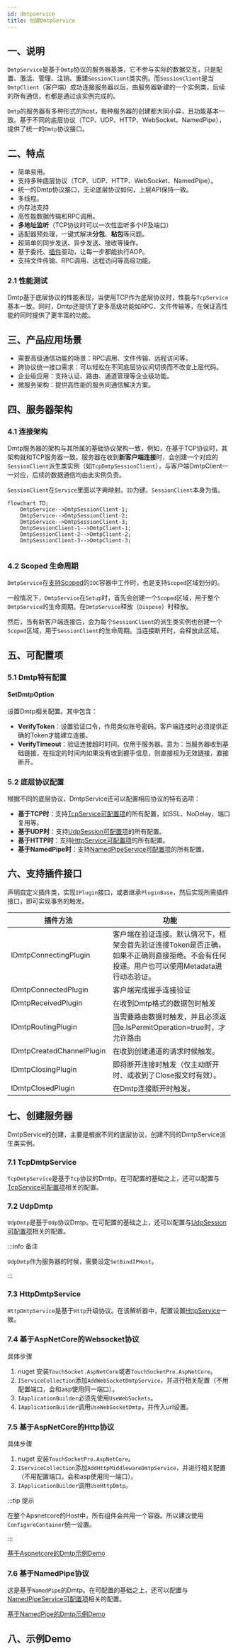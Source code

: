 ```yaml
---
id: dmtpservice
title: 创建DmtpService
---
```



<TouchSocketDmtpDefinition />
<TouchSocketProDmtpDefinition />


## 一、说明

`DmtpService`是基于`Dmtp`协议的服务器基类，它不参与实际的数据交互，只是配置、激活、管理、注销、重建`SessionClient`类实例。而`SessionClient`是当`DmtpClient`（客户端）成功连接服务器以后，由服务器新建的一个实例类，后续的所有通信，也都是通过该实例完成的。

`Dmtp`的服务器有多种形式的host，每种服务器的创建都大同小异，且功能基本一致。基于不同的底层协议（TCP、UDP、HTTP、WebSocket、NamedPipe），提供了统一的`Dmtp`协议接口。

<BilibiliCard title="新创建Dmtp服务器项目" link="https://www.bilibili.com/cheese/play/ep1726345" isPro="true"/>

## 二、特点

- 简单易用。
- 支持多种底层协议（TCP、UDP、HTTP、WebSocket、NamedPipe）。
- 统一的Dmtp协议接口，无论底层协议如何，上层API保持一致。
- 多线程。
- 内存池支持
- 高性能数据传输和RPC调用。
- **多地址监听**（TCP协议时可以一次性监听多个IP及端口）
- 适配器预处理，一键式解决**分包**、**粘包**等问题。
- 超简单的同步发送、异步发送、接收等操作。
- 基于委托、[插件](./pluginsmanager.mdx)驱动，让每一步都能执行AOP。
- 支持文件传输、RPC调用、远程访问等高级功能。

### 2.1 性能测试

Dmtp基于底层协议的性能表现，当使用TCP作为底层协议时，性能与`TcpService`基本一致。同时，Dmtp还提供了更多高级功能如RPC、文件传输等，在保证高性能的同时提供了更丰富的功能。

## 三、产品应用场景

- 需要高级通信功能的场景：RPC调用、文件传输、远程访问等。
- 跨协议统一接口需求：可以轻松在不同底层协议间切换而不改变上层代码。
- 企业级应用：支持认证、路由、通道管理等企业级功能。
- 微服务架构：提供高性能的服务间通信解决方案。

## 四、服务器架构

### 4.1 连接架构

Dmtp服务器的架构与其所属的基础协议架构一致，例如，在基于TCP协议时，其架构就和TCP服务器一致。服务器在收到**新客户端连接**时，会创建一个对应的`SessionClient`派生类实例（如`TcpDmtpSessionClient`），与客户端DmtpClient一一对应，后续的数据通信均由此实例负责。

`SessionClient`在`Service`里面以字典映射。`ID`为键，`SessionClient`本身为值。

```mermaid
flowchart TD;
    DmtpService-->DmtpSessionClient-1;
    DmtpService-->DmtpSessionClient-2;
    DmtpService-->DmtpSessionClient-3;
    DmtpSessionClient-1-->DmtpClient-1;
    DmtpSessionClient-2-->DmtpClient-2;
    DmtpSessionClient-3-->DmtpClient-3;
   
```

### 4.2 Scoped 生命周期

`DmtpService`在[支持Scoped](ioc.mdx)的`IOC`容器中工作时，也是支持`Scoped`区域划分的。

一般情况下，`DmtpService`在`Setup`时，首先会创建一个`Scoped`区域，用于整个`DmtpService`的生命周期。在`DmtpService`释放（`Dispose`）时释放。

然后，当有新客户端连接后，会为每个`SessionClient`的派生类实例也创建一个`Scoped`区域，用于`SessionClient`的生命周期。当连接断开时，会释放此区域。


## 五、可配置项

### 5.1 Dmtp特有配置

#### SetDmtpOption
设置Dmtp相关配置。其中包含：

<BilibiliCard title="新创建Dmtp服务器项目" link="https://www.bilibili.com/cheese/play/ep1726345" isPro="true"/>

<CustomCodeBlock region="Dmtp服务器基础配置"/>

- **VerifyToken**：设置验证口令，作用类似账号密码。客户端连接时必须提供正确的Token才能建立连接。
- **VerifyTimeout**：验证连接超时时间。仅用于服务器。意为：当服务器收到基础链接，在指定的时间内如果没有收到握手信息，则直接视为无效链接，直接断开。

### 5.2 底层协议配置

根据不同的底层协议，DmtpService还可以配置相应协议的特有选项：

- **基于TCP时**：支持[TcpService可配置项](./tcpservice.mdx)的所有配置，如SSL、NoDelay、端口复用等。
- **基于UDP时**：支持[UdpSession可配置项](./udpsession.mdx)的所有配置。
- **基于HTTP时**：支持[HttpService可配置项](./httpservice.mdx)的所有配置。
- **基于NamedPipe时**：支持[NamedPipeService可配置项](./namedpipeservice.mdx)的所有配置。

## 六、支持插件接口

声明自定义插件类，实现`IPlugin`接口，或者继承`PluginBase`，然后实现所需插件接口，即可实现事务的触发。

|  插件方法 | 功能 |
| --- | --- |
| IDmtpConnectingPlugin | 客户端在验证连接。默认情况下，框架会首先验证连接Token是否正确，如果不正确则直接拒绝。不会有任何投递。用户也可以使用Metadata进行动态验证。 |
| IDmtpConnectedPlugin | 客户端完成握手连接验证 |
| IDmtpReceivedPlugin | 在收到Dmtp格式的数据包时触发 |
| IDmtpRoutingPlugin | 当需要路由数据时触发，并且必须返回e.IsPermitOperation=true时，才允许路由 |
| IDmtpCreatedChannelPlugin | 在收到创建通道的请求时候触发。 |
| IDmtpClosingPlugin | 即将断开连接时触发（仅主动断开时、或收到了Close报文时有效）。 |
| IDmtpClosedPlugin | 在Dmtp连接断开时触发。 |


## 七、创建服务器

DmtpService的创建，主要是根据不同的底层协议，创建不同的DmtpService派生类实例。

### 7.1 TcpDmtpService

`TcpDmtpService`是基于`Tcp`协议的Dmtp。在可配置的基础之上，还可以配置与[TcpService可配置项](./tcpservice.mdx)相关的配置。

<BilibiliCard title="创建Tcp协议的Dmtp服务器" link="https://www.bilibili.com/cheese/play/ep1726346" isPro="true"/>

<CustomCodeBlock region="创建TcpDmtpService"/>

### 7.2 UdpDmtp

`UdpDmtp`是基于`Udp`协议Dmtp。在可配置的基础之上，还可以配置与[UdpSession可配置项](./udpsession.mdx)相关的配置。

<BilibiliCard title="创建Udp协议的Dmtp服务器" link="https://www.bilibili.com/cheese/play/ep1726348" isPro="true"/>

<CustomCodeBlock region="创建UdpDmtp"/>

:::info 备注

`UdpDmtp`作为服务器的时候，需要设定`SetBindIPHost`。

:::  

### 7.3 HttpDmtpService

`HttpDmtpService`是基于`Http`升级协议。在该解析器中，配置设置[HttpService](./httpservice.mdx)一致。

<BilibiliCard title="创建Http协议的Dmtp服务器" link="https://www.bilibili.com/cheese/play/ep1726350" isPro="true"/>

<CustomCodeBlock region="创建HttpDmtpService"/>

### 7.4 基于AspNetCore的Websocket协议

具体步骤

1. nuget 安装`TouchSocket.AspNetCore`或者`TouchSocketPro.AspNetCore`。
2. `IServiceCollection`添加`AddWebSocketDmtpService`，并进行相关配置（不用配置端口，会和asp使用同一端口）。
3. `IApplicationBuilder`必须先使用`UseWebSockets`。
4. `IApplicationBuilder`调用`UseWebSocketDmtp`，并传入url设置。

<BilibiliCard title="创建WebSocket协议的Dmtp服务器" link="https://www.bilibili.com/cheese/play/ep1726354" isPro="true"/>

### 7.5 基于AspNetCore的Http协议 <Pro/>

具体步骤

1. nuget 安装`TouchSocketPro.AspNetCore`。
2. `IServiceCollection`添加`AddHttpMiddlewareDmtpService`，并进行相关配置（不用配置端口，会和asp使用同一端口）。
3. `IApplicationBuilder`调用`UseHttpDmtp`。

<BilibiliCard title="创建基于AspNetCore的Http协议的Dmtp服务器" link="https://www.bilibili.com/cheese/play/ep1726353" isPro="true"/>

:::tip 提示

在整个Apsnetcore的Host中，所有组件会共用一个容器。所以建议使用`ConfigureContainer`统一设置。

<CustomCodeBlock region="AspNetCore统一配置容器"/>

:::  

[基于Aspnetcore的Dmtp示例Demo](https://gitee.com/RRQM_Home/TouchSocket/tree/master/examples/Dmtp/DmtpWebApplication)

### 7.6 基于NamedPipe协议 <Pro/> 

这是基于`NamedPipe`的Dmtp。在可配置的基础之上，还可以配置与[NamedPipeService可配置项](./namedpipeservice.mdx)相关的配置。

<BilibiliCard title="创建NamedPipe协议的Dmtp服务器" link="https://www.bilibili.com/cheese/play/ep1726356" isPro="true"/>

<CustomCodeBlock region="创建NamedPipeDmtpService"/>

[基于NamedPipe的Dmtp示例Demo](https://gitee.com/RRQM_Home/TouchSocket/tree/master/examples/Dmtp/NamedPipeDmtpConsoleApp)


## 八、示例Demo

<CardLink link="examples/Dmtp"/>
